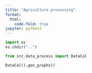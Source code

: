 ```yaml
---
title: "Agriculture processing"
format:
  html:
    code-fold: true
jupyter: python3
---
```


```python
import os
os.chdir("..")
```


```python

from src.data_process import DataCal

DataCal().gen_graphs()
```